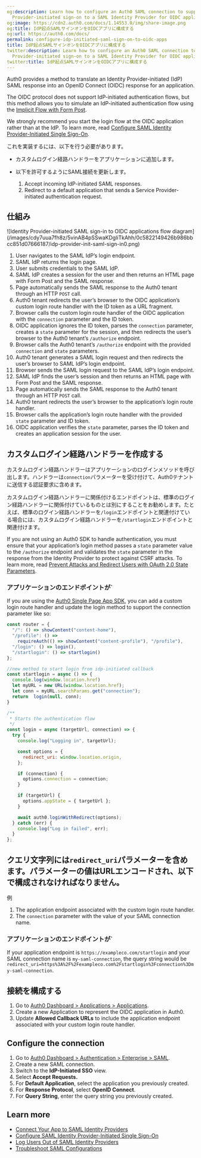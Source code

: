 ```yaml
---
og:description: Learn how to configure an Auth0 SAML connection to support Identity
  Provider-initiated sign-on to a SAML Identity Provider for OIDC applications.
og:image: https://cdn2.auth0.com/docs/1.14553.0/img/share-image.png
og:title: IdP起点SAMLサインオンをOIDCアプリに構成する
og:url: https://auth0.com/docs/
permalink: configure-idp-initiated-saml-sign-on-to-oidc-apps
title: IdP起点SAMLサインオンをOIDCアプリに構成する
twitter:description: Learn how to configure an Auth0 SAML connection to support Identity
  Provider-initiated sign-on to a SAML Identity Provider for OIDC applications.
twitter:title: IdP起点SAMLサインオンをOIDCアプリに構成する
---
```


Auth0 provides a method to translate an <Tooltip tip="Identity Provider (IdP): Service that stores and manages digital identities." cta="View Glossary" href="/docs/glossary?term=Identity+Provider">Identity Provider</Tooltip>-initiated (IdP) <Tooltip tip="Identity Provider (IdP): Service that stores and manages digital identities." cta="View Glossary" href="/docs/glossary?term=SAML">SAML</Tooltip> response into an <Tooltip tip="Security Assertion Markup Language (SAML): Standardized protocol allowing two parties to exchange authentication information without a password." cta="View Glossary" href="/docs/glossary?term=OpenID">OpenID</Tooltip> Connect (OIDC) response for an application.

The OIDC protocol does not support IdP-initiated authentication flows, but this method allows you to simulate an IdP-initiated authentication flow using the [Implicit Flow with Form Post](/docs/get-started/authentication-and-authorization-flow/implicit-flow-with-form-post).

<Warning>

We strongly recommend you start the login flow at the OIDC application rather than at the IdP. To learn more, read [Configure SAML Identity Provider-Initiated Single Sign-On](/docs/authenticate/protocols/saml/saml-sso-integrations/identity-provider-initiated-single-sign-on).

</Warning>

これを実装するには、以下を行う必要があります。

* カスタムログイン経路ハンドラーをアプリケーションに追加します。
* 以下を許可するようにSAML接続を更新します。

  1. Accept incoming IdP-initiated SAML responses.
  2. Redirect to a default application that sends a Service Provider-initiated authentication request.

## 仕組み

<Frame>![Identity Provider-initiated SAML sign-in to OIDC applications flow diagram](/images/cdy7uua7fh8z/5vinAB4pSSwaKDgliTkAhh/0c5822149426b986bbcc851d07666187/idp-provider-init-saml-sign-in0.png)</Frame>

1. User navigates to the SAML IdP’s login endpoint.
2. SAML IdP returns the login page.
3. User submits credentials to the SAML IdP.
4. SAML IdP creates a session for the user and then returns an HTML page with Form Post and the SAML response.
5. Page automatically sends the SAML response to the Auth0 tenant through an HTTP `POST` call.
6. Auth0 tenant redirects the user’s browser to the OIDC application’s custom login route handler with the ID token as a URL fragment.
7. Browser calls the custom login route handler of the OIDC application with the `connection` parameter and the ID token.
8. OIDC application ignores the ID token, parses the `connection` parameter, creates a `state` parameter for the session, and then redirects the user’s browser to the Auth0 tenant’s `/authorize` endpoint.
9. Browser calls the Auth0 tenant’s `/authorize` endpoint with the provided `connection` and `state` parameters.
10. Auth0 tenant generates a SAML login request and then redirects the user’s browser to SAML IdP’s login endpoint.
11. Browser sends the SAML login request to the SAML IdP’s login endpoint.
12. SAML IdP finds the user’s session and then returns an HTML page with Form Post and the SAML response.
13. Page automatically sends the SAML response to the Auth0 tenant through an HTTP `POST` call.
14. Auth0 tenant redirects the user’s browser to the application’s login route handler.
15. Browser calls the application’s login route handler with the provided `state` parameter and ID token.
16. OIDC application verifies the `state` parameter, parses the ID token and creates an application session for the user.

## カスタムログイン経路ハンドラーを作成する

カスタムログイン経路ハンドラーはアプリケーションのログインメソッドを呼び出します。ハンドラーは`connection`パラメーターを受け付けて、Auth0テナントに送信する認証要求に含めます。

カスタムログイン経路ハンドラーに関係付けるエンドポイントは、標準のログイン経路ハンドラーに関係付けているものとは別にすることをお勧めします。たとえば、標準のログイン経路ハンドラーを`/login`エンドポイントと関連付けている場合には、カスタムログイン経路ハンドラーを`/startlogin`エンドポイントと関連付けます。

<Warning>

If you are not using an Auth0 SDK to handle authentication, you must ensure that your application’s login method passes a `state` parameter value to the `/authorize` endpoint and validates the `state` parameter in the response from the Identity Provider to protect against CSRF attacks. To learn more, read [Prevent Attacks and Redirect Users with OAuth 2.0 State Parameters](/docs/secure/attack-protection/state-parameters).

</Warning>

### アプリケーションのエンドポイントが`

If you are using the [Auth0 Single Page App SDK](/docs/libraries/auth0-single-page-app-sdk), you can add a custom login route handler and update the login method to support the connection parameter like so:

```javascript lines expandable
const router = {
  "/": () => showContent("content-home"),
  "/profile": () =>
    requireAuth(() => showContent("content-profile"), "/profile"),
  "/login": () => login(),
  "/startlogin": () => startlogin()
};

//new method to start login from idp-initiated callback
const startlogin = async () => {
  console.log(window.location.href)
  let myURL = new URL(window.location.href);
  let conn = myURL.searchParams.get("connection");
  return  login(null, conn);
}

/**
 * Starts the authentication flow
 */
const login = async (targetUrl, connection) => {
  try {
    console.log("Logging in", targetUrl);

    const options = {
      redirect_uri: window.location.origin,
    };

    if (connection) {
      options.connection = connection;
    }

    if (targetUrl) {
      options.appState = { targetUrl };
    }

    await auth0.loginWithRedirect(options);
  } catch (err) {
    console.log("Log in failed", err);
  }
};
```






## クエリ文字列には`redirect_uri`パラメーターを含めます。パラメーターの値はURLエンコードされ、以下で構成されなければなりません。

例

1. The application endpoint associated with the custom login route handler.
2. The `connection` parameter with the value of your SAML connection name.

### アプリケーションのエンドポイントが`

If your application endpoint is `https://exampleco.com/startlogin` and your SAML connection name is `my-saml-connection`, the query string would be `redirect_uri=https%3A%2F%2Fexampleco.com%2Fstartlogin%3Fconnection%3Dmy-saml-connection`.

## 接続を構成する

1. Go to [Auth0 Dashboard > Applications > Applications](https://manage.auth0.com/#/applications).
2. Create a new Application to represent the OIDC application in Auth0.
3. Update **Allowed Callback URLs** to include the application endpoint associated with your custom login route handler.

## Configure the connection

1. Go to [Auth0 Dashboard > Authentication > Enterprise > SAML](https://manage.auth0.com/#/connections/enterprise/samlp).
2. Create a new SAML connection.
3. Switch to the **IdP-Initiated SSO** view.
4. Select **Accept Requests.**
5. For **Default Application**, select the application you previously created.
6. For **Response Protocol**, select **OpenID Connect**.
7. For **Query String**, enter the query string you previously created.

## Learn more

* [Connect Your App to SAML Identity Providers](/docs/authenticate/identity-providers/enterprise-identity-providers/saml)
* [Configure SAML Identity Provider-Initiated Single Sign-On](/docs/authenticate/protocols/saml/saml-sso-integrations/identity-provider-initiated-single-sign-on)
* [Log Users Out of SAML Identity Providers](/docs/authenticate/login/logout/log-users-out-of-saml-idps)
* [Troubleshoot SAML Configurations](/docs/troubleshoot/authentication-issues/troubleshoot-saml-configurations)